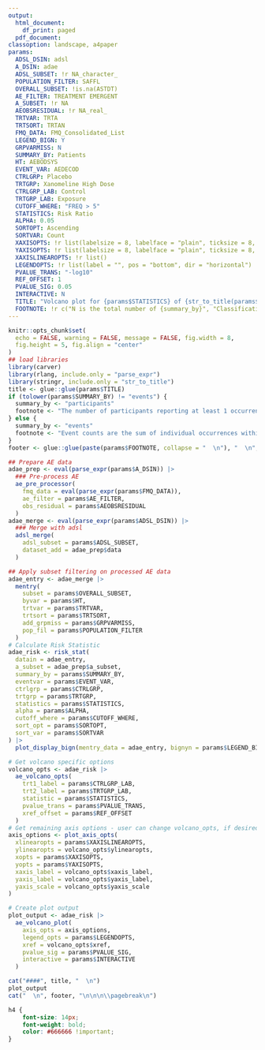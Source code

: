```yaml
---
output:
  html_document:
    df_print: paged
  pdf_document:
classoption: landscape, a4paper
params:
  ADSL_DSIN: adsl
  A_DSIN: adae
  ADSL_SUBSET: !r NA_character_
  POPULATION_FILTER: SAFFL
  OVERALL_SUBSET: !is.na(ASTDT)
  AE_FILTER: TREATMENT EMERGENT
  A_SUBSET: !r NA
  AEOBSRESIDUAL: !r NA_real_
  TRTVAR: TRTA
  TRTSORT: TRTAN
  FMQ_DATA: FMQ_Consolidated_List
  LEGEND_BIGN: Y
  GRPVARMISS: N
  SUMMARY_BY: Patients
  HT: AEBODSYS
  EVENT_VAR: AEDECOD
  CTRLGRP: Placebo
  TRTGRP: Xanomeline High Dose
  CTRLGRP_LAB: Control
  TRTGRP_LAB: Exposure
  CUTOFF_WHERE: "FREQ > 5"
  STATISTICS: Risk Ratio
  ALPHA: 0.05
  SORTOPT: Ascending
  SORTVAR: Count
  XAXISOPTS: !r list(labelsize = 8, labelface = "plain", ticksize = 8, tickface = "plain")
  YAXISOPTS: !r list(labelsize = 8, labelface = "plain", ticksize = 8, tickface = "plain")
  XAXISLINEAROPTS: !r list()
  LEGENDOPTS: !r list(label = "", pos = "bottom", dir = "horizontal")
  PVALUE_TRANS: "-log10"
  REF_OFFSET: 1
  PVALUE_SIG: 0.05
  INTERACTIVE: N
  TITLE: "Volcano plot for {params$STATISTICS} of {str_to_title(params$AE_FILTER)} Adverse Events"
  FOOTNOTE: !r c("N is the total number of {summary_by}", "Classifications of adverse events are based on the Medical Dictionary for Regulatory Activities. (MedDRA v21.1)",  "Dashed Horizontal line represents incidence percentage reference line.", "Totals for the No. of Participants/Events at a higher level are not necessarily the sum of those at the lower levels since a participant may report two or more.")
---
```


```r
knitr::opts_chunk$set(
  echo = FALSE, warning = FALSE, message = FALSE, fig.width = 8,
  fig.height = 5, fig.align = "center"
)
## load libraries
library(carver)
library(rlang, include.only = "parse_expr")
library(stringr, include.only = "str_to_title")
title <- glue::glue(params$TITLE)
if (tolower(params$SUMMARY_BY) != "events") {
  summary_by <- "participants"
  footnote <- "The number of participants reporting at least 1 occurrence of the event specified."
} else {
  summary_by <- "events"
  footnote <- "Event counts are the sum of individual occurrences within that category."
}
footer <- glue::glue(paste(params$FOOTNOTE, collapse = "  \n"), "  \n", footnote)
```

```r
## Prepare AE data
adae_prep <- eval(parse_expr(params$A_DSIN)) |>
  ### Pre-process AE
  ae_pre_processor(
    fmq_data = eval(parse_expr(params$FMQ_DATA)),
    ae_filter = params$AE_FILTER,
    obs_residual = params$AEOBSRESIDUAL
  )
adae_merge <- eval(parse_expr(params$ADSL_DSIN)) |>
  ### Merge with adsl
  adsl_merge(
    adsl_subset = params$ADSL_SUBSET,
    dataset_add = adae_prep$data
  )
```

```r

## Apply subset filtering on processed AE data
adae_entry <- adae_merge |>
  mentry(
    subset = params$OVERALL_SUBSET,
    byvar = params$HT,
    trtvar = params$TRTVAR,
    trtsort = params$TRTSORT,
    add_grpmiss = params$GRPVARMISS,
    pop_fil = params$POPULATION_FILTER
  )
# Calculate Risk Statistic
adae_risk <- risk_stat(
  datain = adae_entry,
  a_subset = adae_prep$a_subset,
  summary_by = params$SUMMARY_BY,
  eventvar = params$EVENT_VAR,
  ctrlgrp = params$CTRLGRP,
  trtgrp = params$TRTGRP,
  statistics = params$STATISTICS,
  alpha = params$ALPHA,
  cutoff_where = params$CUTOFF_WHERE,
  sort_opt = params$SORTOPT,
  sort_var = params$SORTVAR
) |>
  plot_display_bign(mentry_data = adae_entry, bignyn = params$LEGEND_BIGN)
```

```r
# Get volcano specific options
volcano_opts <- adae_risk |>
  ae_volcano_opts(
    trt1_label = params$CTRLGRP_LAB,
    trt2_label = params$TRTGRP_LAB,
    statistic = params$STATISTICS,
    pvalue_trans = params$PVALUE_TRANS,
    xref_offset = params$REF_OFFSET
  )
# Get remaining axis options - user can change volcano_opts, if desired
axis_options <- plot_axis_opts(
  xlinearopts = params$XAXISLINEAROPTS,
  ylinearopts = volcano_opts$ylinearopts,
  xopts = params$XAXISOPTS,
  yopts = params$YAXISOPTS,
  xaxis_label = volcano_opts$xaxis_label,
  yaxis_label = volcano_opts$yaxis_label,
  yaxis_scale = volcano_opts$yaxis_scale
)

# Create plot output
plot_output <- adae_risk |>
  ae_volcano_plot(
    axis_opts = axis_options,
    legend_opts = params$LEGENDOPTS,
    xref = volcano_opts$xref,
    pvalue_sig = params$PVALUE_SIG,
    interactive = params$INTERACTIVE
  )
```

```r
cat("####", title, "  \n")
plot_output
cat("  \n", footer, "\n\n\n\\pagebreak\n")
```

```css
h4 {
    font-size: 14px;
    font-weight: bold;
    color: #666666 !important;
}
```

